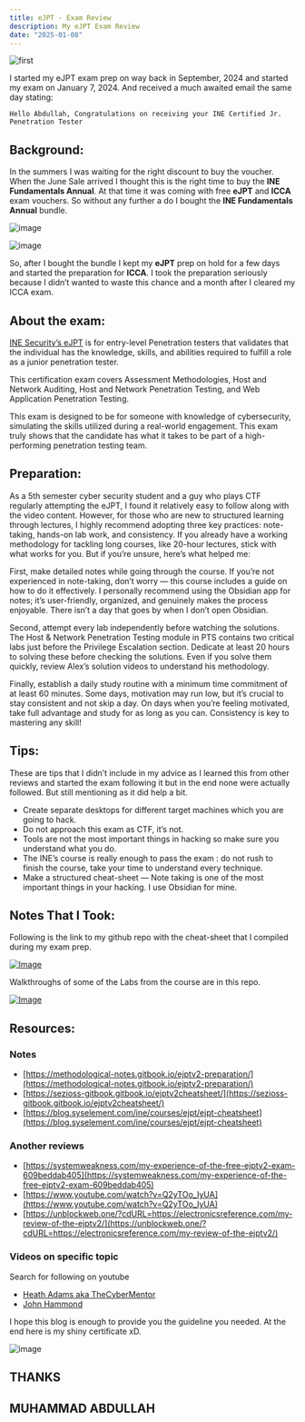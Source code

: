 ```yaml
---
title: eJPT - Exam Review
description: My eJPT Exam Review
date: "2025-01-08"
---
```


![first](/blog-post-1.jpg)

I started my eJPT exam prep on way back in September, 2024 and started my exam on January 7, 2024. And received a much awaited email the same day stating:

`Hello Abdullah, Congratulations on receiving your INE Certified Jr. Penetration Tester`

## Background:

In the summers I was waiting for the right discount to buy the voucher. When the June Sale arrived I thought this is the right time to buy the **INE Fundamentals Annual**. At that time it was coming with free **eJPT** and **ICCA** exam vouchers. So without any further a do I bought the **INE Fundamentals Annual** bundle.

![image](https://github.com/iabdullah215/my-portfolio/assets/121729444/5137ecd5-e9b2-42c2-966b-b72b307522a2)

![image](https://github.com/iabdullah215/my-portfolio/assets/121729444/3ce26383-9e72-4152-8e9c-a5db7a829f3f)

So, after I bought the bundle I kept my **eJPT** prep on hold for a few days and started the preparation for **ICCA**. I took the preparation seriously because I didn’t wanted to waste this chance and a month after I cleared my ICCA exam.

## About the exam:

[INE Security’s eJPT](https://security.ine.com/certifications/ejpt-certification/) is for entry-level Penetration testers that validates that the individual has the knowledge, skills, and abilities required to fulfill a role as a junior penetration tester.

This certification exam covers Assessment Methodologies, Host and Network Auditing, Host and Network Penetration Testing, and Web Application Penetration Testing.

This exam is designed to be for someone with knowledge of cybersecurity, simulating the skills utilized during a real-world engagement. This exam truly shows that the candidate has what it takes to be part of a high-performing penetration testing team.

## Preparation:

As a 5th semester cyber security student and a guy who plays CTF regularly attempting the eJPT, I found it relatively easy to follow along with the video content. However, for those who are new to structured learning through lectures, I highly recommend adopting three key practices: note-taking, hands-on lab work, and consistency. If you already have a working methodology for tackling long courses, like 20-hour lectures, stick with what works for you. But if you’re unsure, here’s what helped me:

First, make detailed notes while going through the course. If you’re not experienced in note-taking, don’t worry — this course includes a guide on how to do it effectively. I personally recommend using the Obsidian app for notes; it’s user-friendly, organized, and genuinely makes the process enjoyable. There isn’t a day that goes by when I don’t open Obsidian.

Second, attempt every lab independently before watching the solutions. The Host & Network Penetration Testing module in PTS contains two critical labs just before the Privilege Escalation section. Dedicate at least 20 hours to solving these before checking the solutions. Even if you solve them quickly, review Alex’s solution videos to understand his methodology.

Finally, establish a daily study routine with a minimum time commitment of at least 60 minutes. Some days, motivation may run low, but it’s crucial to stay consistent and not skip a day. On days when you’re feeling motivated, take full advantage and study for as long as you can. Consistency is key to mastering any skill!

## Tips:

These are tips that I didn’t include in my advice as I learned this from other reviews and started the exam following it but in the end none were actually followed. But still mentioning as it did help a bit.

- Create separate desktops for different target machines which you are going to hack.
- Do not approach this exam as CTF, it’s not.
- Tools are not the most important things in hacking so make sure you understand what you do.
- The INE’s course is really enough to pass the exam : do not rush to finish the course, take your time to understand every technique.
- Make a structured cheat-sheet — Note taking is one of the most important things in your hacking. I use Obsidian for mine.

## Notes That I Took:

Following is the link to my github repo with the cheat-sheet that I compiled during my exam prep.

[![Image](/static/images/github4.png)](https://github.com/iabdullah215/eJPT-CheatSheet)

Walkthroughs of some of the Labs from the course are in this repo.

[![Image](/static/images/github3.png)](https://github.com/iabdullah215/INE-Labs)

## Resources:

### Notes
- [https://methodological-notes.gitbook.io/ejptv2-preparation/](https://methodological-notes.gitbook.io/ejptv2-preparation/)
- [https://sezioss-gitbook.gitbook.io/ejptv2cheatsheet/](https://sezioss-gitbook.gitbook.io/ejptv2cheatsheet/)
- [https://blog.syselement.com/ine/courses/ejpt/ejpt-cheatsheet](https://blog.syselement.com/ine/courses/ejpt/ejpt-cheatsheet)

### Another reviews
- [https://systemweakness.com/my-experience-of-the-free-ejptv2-exam-609beddab405](https://systemweakness.com/my-experience-of-the-free-ejptv2-exam-609beddab405)
- [https://www.youtube.com/watch?v=Q2yTOo_IyUA](https://www.youtube.com/watch?v=Q2yTOo_IyUA)
- [https://unblockweb.one/?cdURL=https://electronicsreference.com/my-review-of-the-ejptv2/](https://unblockweb.one/?cdURL=https://electronicsreference.com/my-review-of-the-ejptv2/)

### Videos on specific topic
Search for following on youtube

- [Heath Adams aka TheCyberMentor](https://www.youtube.com/c/thecybermentor)
- [John Hammond](https://www.youtube.com/@_JohnHammond)

I hope this blog is enough to provide you the guideline you needed. At the end here is my shiny certificate xD.

![image](https://miro.medium.com/v2/resize:fit:828/format:webp/1*Gk21W7Ehcj9Gog0_ygiKhQ.png)


## THANKS
## MUHAMMAD ABDULLAH

